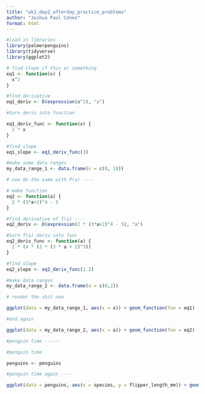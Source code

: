```yaml
---
title: "wk1_day2_afterday_practice_problems"
author: "Joshua Paul Cohen"
format: html
---
```


```r
#load in libraries
library(palmerpenguins)
library(tidyverse)
library(ggplot2)
```


```r

# find slope if this or something
eq1 <- function(x) {
  x^2
}

#find derivative
eq1_deriv <- D(expression(x^2), "x")

#turn deriv into function

eq1_deriv_func <- function(x) {
  2 * x
}

#find slope
eq1_slope <- eq1_deriv_func(3)

#make some data ranges
my_data_range_1 <- data.frame(x = c(0, 10))
```


```r
# now do the same with P(a) ----

# make function
eq2 <- function(a) {
  2 * (3*a+2)^4 - 5
}

#find derivative of f(a) ----
eq2_deriv <- D(expression(2 * (3*a+2)^4 - 5), "a")

#turn f(a) deriv into func
eq2_deriv_func <- function(a) {
  2 * (4 * (3 * (3 * a + 2)^3))
}

#find slope
eq2_slope <- eq2_deriv_func(1.2)

#make data ranges
my_data_range_2 <- data.frame(a = c(0,2))

```


```r
# render the shit now

ggplot(data = my_data_range_1, aes(x = x)) + geom_function(fun = eq1)
```

```r
#and again

ggplot(data = my_data_range_2, aes(x = a)) + geom_function(fun = eq2)

```


```r

#penguin time ------

#penguin time

penguins <- penguins

```

```r

#penguin time again ----

ggplot(data = penguins, aes(x = species, y = flipper_length_mm)) + geom_point() + geom_jitter() + labs(x = "Species", y = "Flipper Length (mm)", title = "Flipper Length in Penguins by Species")

```

